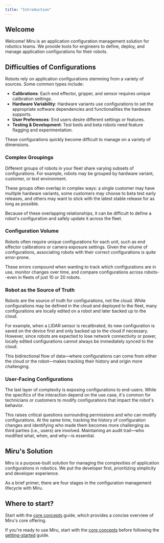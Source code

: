 ```yaml
---
title: "Introduction"
---
```



## Welcome

Welcome\! Miru is an application configuration management solution for robotics teams. We provide tools for engineers to define, deploy, and manage application configurations for their robots.

## Difficulties of Configurations

Robots rely on application configurations stemming from a variety of sources. Some common types include:

- **Calibrations**: Each end effector, gripper, and sensor requires unique calibration settings.
- **Hardware Variability**: Hardware variants use configurations to set the appropriate software dependencies and functionalities the hardware supports.
- **User Preferences**: End users desire different settings or features.
- **Testing & Development**: Test beds and beta robots need feature flagging and experimentation.

These configurations quickly become difficult to manage on a variety of dimensions.

### Complex Groupings

Different groups of robots in your fleet share varying subsets of configurations. For example, robots may be grouped by hardware variant, customer, or test environment. 

These groups often overlap in complex ways: a single customer may have multiple hardware variants, some customers may choose to beta test early releases, and others may want to stick with the latest stable release for as long as possible.

Because of these overlapping relationships, it can be difficult to define a robot's configuration and safely update it across the fleet.

### Configuration Volume

Robots often require unique configurations for each unit, such as end effector calibrations or camera exposure settings. Given the volume of configurations, associating robots with their correct configurations is quite error-prone.

These errors compound when wanting to track which configurations are in use, monitor changes over time, and compare configurations across robots--even in fleets of just 10 or 20 robots.

### Robot as the Source of Truth

Robots are the source of truth for configurations, not the cloud. While configurations may be defined in the cloud and deployed to the fleet, many configurations are locally edited on a robot and later backed up to the cloud.

For example, when a LIDAR sensor is recalibrated, its new configuration is saved on the device first and only backed up to the cloud if necessary. However, since robots are expected to lose network connectivity or power, locally edited configurations cannot always be immediately synced to the cloud.

This bidirectional flow of data—where configurations can come from either the cloud or the robot—makes tracking their history and origin more challenging.

### User-Facing Configurations

The last layer of complexity is exposing configurations to end-users. While the specifics of the interaction depend on the use case, it's common for technicians or customers to modify configurations that impact the robot's behavior.

This raises critical questions surrounding permissions and who can modify configurations. At the same time, tracking the history of configuration changes and identifying who made them becomes more challenging as third parties (i.e., users) are involved. Maintaining an audit trail—who modified what, when, and why—is essential.

## Miru's Solution

Miru is a purpose-built solution for managing the complexities of application configurations in robotics. We put the developer first, prioritizing simplicity and developer experience.

As a brief primer, there are four stages in the configuration management lifecycle with Miru.

<MiruWorkflowOverview />

## Where to start?

Start with the [core concepts](/docs/basics/core-concepts) guide, which provides a concise overview of Miru's core offering.

If you're ready to use Miru, start with the [core concepts](/docs/basics/core-concepts) before following the [getting-started](/docs/basics/getting-started) guide.